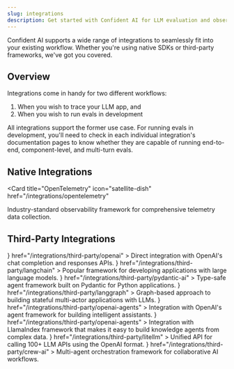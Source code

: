 ```yaml
---
slug: integrations
description: Get started with Confident AI for LLM evaluation and observability
---
```


Confident AI supports a wide range of integrations to seamlessly fit into your existing workflow. Whether you're using native SDKs or third-party frameworks, we've got you covered.

## Overview

Integrations come in handy for two different workflows:

1. When you wish to trace your LLM app, and
2. When you wish to run evals in development

All integrations support the former use case. For running evals in development, you'll need to check in each individual integration's documentation pages to know whether they are capable of running end-to-end, component-level, and multi-turn evals.

## Native Integrations

<Card
  title="OpenTelemetry"
  icon="satellite-dish"
  href="/integrations/opentelemetry"
>
  Industry-standard observability framework for comprehensive telemetry data
  collection.
</Card>

## Third-Party Integrations

<CardGroup cols={2}>
  <Card
    title="OpenAI"
    icon={
      <img
        src="https://www.svgrepo.com/show/306500/openai.svg"
        alt="OpenAI logo"
      />
    }
    href="/integrations/third-party/openai"
  >
    Direct integration with OpenAI's chat completion and responses APIs.
  </Card>
  <Card
    title="LangChain"
    icon={
      <img
        src="https://logo.svgcdn.com/s/langchain-dark-8x.png"
        alt="LangChain logo"
      />
    }
    href="/integrations/third-party/langchain"
  >
    Popular framework for developing applications with large language models.
  </Card>
  <Card
    title="Pydantic AI"
    icon={
      <img
        src="https://assets.streamlinehq.com/image/private/w_300,h_300,ar_1/f_auto/v1/icons/logos/pydantic-srs7pxjs9skodrjb64x86f.png/pydantic-ae96ag6mv67bf6hz5726v8.png?_a=DATAg1AAZAA0"
        alt="Pydantic AI logo"
      />
    }
    href="/integrations/third-party/pydantic-ai"
  >
    Type-safe agent framework built on Pydantic for Python applications.
  </Card>
  <Card
    title="LangGraph"
    icon={
      <img
        src="https://registry.npmmirror.com/@lobehub/icons-static-png/latest/files/light/langgraph.png"
        alt="LangGraph logo"
      />
    }
    href="/integrations/third-party/langgraph"
  >
    Graph-based approach to building stateful multi-actor applications with
    LLMs.
  </Card>
  <Card
    title="OpenAI Agents"
    icon={
      <img
        src="https://www.svgrepo.com/show/306500/openai.svg"
        alt="OpenAI logo"
      />
    }
    href="/integrations/third-party/openai-agents"
  >
    Integration with OpenAI's agent framework for building intelligent
    assistants.
  </Card>
  <Card
    title="LlamaIndex"
    icon={
      <img
        src="https://registry.npmmirror.com/@lobehub/icons-static-png/latest/files/light/llamaindex.png"
        alt="LlamaIndex logo"
      />
    }
    href="/integrations/third-party/openai-agents"
  >
    Integration with LlamaIndex framework that makes it easy to build knowledge
    agents from complex data.
  </Card>
  <Card
    title="LiteLLM"
    icon={
      <img
        src="https://thumb.ac-illust.com/42/425e87b240c970dfc92bfb0252ea7e52_t.jpeg"
        alt="LiteLLM logo"
      />
    }
    href="/integrations/third-party/litellm"
  >
    Unified API for calling 100+ LLM APIs using the OpenAI format.
  </Card>
  <Card
    title="Crew AI"
    icon={
      <img
        src="https://registry.npmmirror.com/@lobehub/icons-static-png/latest/files/light/crewai.png"
        alt="Crew AI logo"
      />
    }
    href="/integrations/third-party/crew-ai"
  >
    Multi-agent orchestration framework for collaborative AI workflows.
  </Card>
</CardGroup>
